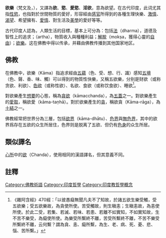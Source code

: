 {{佛教}}{{印度教}}
'''欲樂'''（梵文及{{lang-pi|काम}}，{{IAST|Kāma}}），又譯為'''欲'''、'''慾'''、'''愛慾'''、'''淫欲'''，意為欲望。在古代印度，此词尤其指[[性慾|性慾]]，也指對於世間物質的愛好，形容經由[[感官|感官]]所得到的各種生理快樂、[[激情|激情]]、[[渴望|渴望]]、希望擁有、[[愛情|愛情]]、對生活及[[美學|美學]]的愛好等等。

古代印度人認為，人類生活的目標，基本上可分為{{le|人生四義|Purusharthas|四大類}}：包括[[法_(印度哲學)|法]]（dharma），道德及智性上的追求；{{le|利 (印度哲學)|Artha|利益事}}（artha），物質收入與種種利益；[[解脫|解脫]]（mokṣa，獲得心靈的[[自由|自由]]）；[[欲樂|欲樂]]。这在佛教中得以传承，并藉由佛教传播到其他国家地区。

==佛教==
在佛教中，欲樂（Kāma）指追求經由[[五蘊|五蘊]]（色、受、想、行、識）感知[[五境|五境]]（色、聲、香、味、觸）可以得到的物質性快樂，又稱五欲樂，分别是财欲（或称贪欲、利欲）、[[色欲|色欲]]（或称性欲）、名欲、食欲（或称饮食欲）、睡欲<ref>《雜阿含經》470經：「以彼愚癡無聞凡夫不了知故，於諸五欲生樂受觸，受五欲樂；受五欲樂故，為貪使所使。苦受觸故，則生瞋恚；生瞋恚故，為恚使所使。於此二受，若集、若滅、若味、若患、若離不如實知，不如實知故，生不苦不樂受，為癡使所使。為樂受所繫終不離，苦受所繫終不離，不苦不樂受所繫終不離，云何繫？謂為貪、恚、癡所繫，為生、老、病、死、憂、悲、惱、苦所繫。」</ref>。

對欲樂產生[[欲_(心所)|想要]]的心態，稱為[[貪欲_(佛教)|貪欲]]（kāmacchanda），為[[五蓋|五蓋]]之一。對欲樂產生的[[愛_(佛教)|愛取]]，稱欲愛（kāma-taṇhā）。對於欲樂產生的[[貪_(佛教)|貪]]，稱欲貪（Kāma-rāga），為[[十結|十結]]之一。

佛教經常把世界分為三層，包括[[欲界|欲界]]（kāma-dhātu）、[[色界|色界]]與[[無色界|無色界]]，其中的欲界爲存在五欲的众生所居住，色界则是脱离了五欲、但仍有[[色_(佛教)|色身]]的众生所居。

==類似譯名==
[[心所|心所]]中的[[欲_(心所)|欲]]（Chanda），使用相同的漢語譯名，但其意義不同。

==註釋==
{{reflist}}
[[Category:佛教術語|Category:佛教術語]]
[[Category:印度哲學|Category:印度哲學]]
[[Category:印度教哲學概念|Category:印度教哲學概念]]